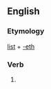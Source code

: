 ==English==

===Etymology===
[[list]] + [[-eth]]

===Verb===
{{infl|en|verb form}}

# {{archaic third-person singular of|list}}
